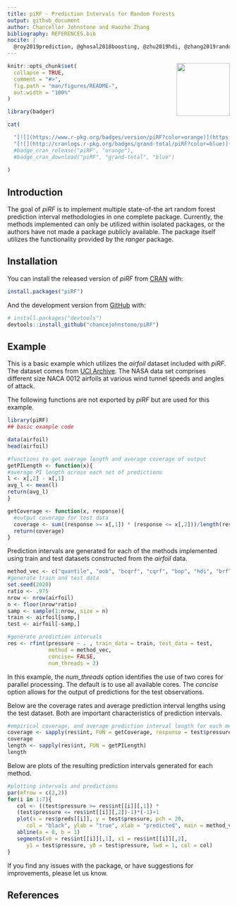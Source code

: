 ---
title: piRF - Prediction Intervals for Random Forests
output: github_document
author: Chancellor Johnstone and Haozhe Zhang
bibliography: REFERENCES.bib
nocite: | 
  @roy2019prediction, @ghosal2018boosting, @zhu2019hdi, @zhang2019random, @meinshausen2006quantile, @romano2019conformalized, @tung2014bias, @breiman2001random, @lopez2008neural
---

<!-- README.md is generated from README.Rmd. Please edit that file -->

<img src="piRF.png" align="right" height="120"/>

```{r, include = FALSE}
knitr::opts_chunk$set(
  collapse = TRUE,
  comment = "#>",
  fig.path = "man/figures/README-",
  out.width = "100%"
)
```

```{r, echo = FALSE, results="hide", message=FALSE, warning=FALSE}
library(badger)
```


```{r, echo = FALSE, prompt=FALSE, results='asis', comment=""}

cat(

  "[![](https://www.r-pkg.org/badges/version/piRF?color=orange)](https://cran.r-project.org/package=piRF)",
  "[![](http://cranlogs.r-pkg.org/badges/grand-total/piRF?color=blue)](https://cran.r-project.org/package=piRF)"
  #badge_cran_release("piRF", "orange"),
  #badge_cran_download("piRF", "grand-total", "blue")
  
)
```


## Introduction

The goal of *piRF* is to implement multiple state-of-the art random forest prediction interval methodologies in one complete package. Currently, the methods implemented can only be utilized within isolated packages, or the authors have not made a package publicly available. The package itself utilizes the functionality provided by the *ranger* package. 

## Installation

You can install the released version of *piRF* from [CRAN](https://CRAN.R-project.org) with:

``` r
install.packages("piRF")
```

And the development version from [GitHub](https://github.com/) with:

``` r
# install.packages("devtools")
devtools::install_github("chancejohnstone/piRF")
```
## Example

This is a basic example which utilizes the *airfoil* dataset included with *piRF*. The dataset comes from [UCI Archive](https://archive.ics.uci.edu/ml/datasets/Airfoil+Self-Noise#). The NASA data set comprises different size NACA 0012 airfoils at various wind tunnel speeds and angles of attack.

The following functions are not exported by *piRF* but are used for this example.

```{r example}
library(piRF)
## basic example code

data(airfoil)
head(airfoil)

#functions to get average length and average coverage of output
getPILength <- function(x){
#average PI length across each set of predictions
l <- x[,2] - x[,1]
avg_l <- mean(l)
return(avg_l)
}

getCoverage <- function(x, response){
  #output coverage for test data
  coverage <- sum((response >= x[,1]) * (response <= x[,2]))/length(response)
  return(coverage)
}
```

Prediction intervals are generated for each of the methods implemented using train and test datasets constructed from the *airfoil* data.

```{r}
method_vec <- c("quantile", "oob", "bcqrf", "cqrf", "bop", "hdi", "brf")
#generate train and test data
set.seed(2020)
ratio <- .975
nrow <- nrow(airfoil)
n <- floor(nrow*ratio)
samp <- sample(1:nrow, size = n)
train <- airfoil[samp,]
test <- airfoil[-samp,]

#generate prediction intervals
res <- rfint(pressure ~ . , train_data = train, test_data = test,
             method = method_vec,
             concise= FALSE,
             num_threads = 2)
```

In this example, the *num_threads* option identifies the use of two cores for parallel processing. The default is to use all available cores. The *concise* option allows for the output of predictions for the test observations.

Below are the coverage rates and average prediction interval lengths using the test dataset. Both are important characteristics of prediction intervals.

```{r}
#empirical coverage, and average prediction interval length for each method
coverage <- sapply(res$int, FUN = getCoverage, response = test$pressure)
coverage
length <- sapply(res$int, FUN = getPILength)
length
```

Below are plots of the resulting prediction intervals generated for each method.

```{r}
#plotting intervals and predictions
par(mfrow = c(2,2))
for(i in 1:7){
   col <- ((test$pressure >= res$int[[i]][,1]) *
   (test$pressure <= res$int[[i]][,2])-1)*(-1)+1
   plot(x = res$preds[[i]], y = test$pressure, pch = 20,
      col = "black", ylab = "true", xlab = "predicted", main = method_vec[i])
   abline(a = 0, b = 1)
   segments(x0 = res$int[[i]][,1], x1 = res$int[[i]][,2],
      y1 = test$pressure, y0 = test$pressure, lwd = 1, col = col)
}
```

If you find any issues with the package, or have suggestions for improvements, please let us know. 

## References



